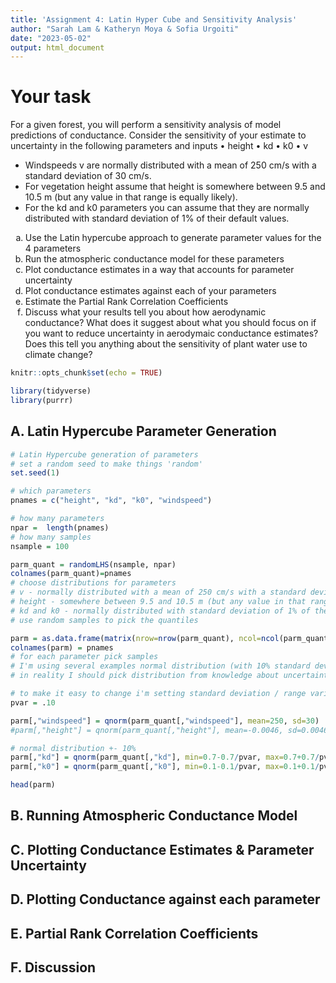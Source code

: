 ```yaml
---
title: 'Assignment 4: Latin Hyper Cube and Sensitivity Analysis'
author: "Sarah Lam & Katheryn Moya & Sofia Urgoiti"
date: "2023-05-02"
output: html_document
---
```


# Your task

For a given forest, you will perform a sensitivity analysis of model predictions of conductance. Consider the sensitivity of your estimate to uncertainty in the following parameters and inputs
• height
• kd
• k0
• v

- Windspeeds v are normally distributed with a mean of 250 cm/s with a standard deviation of 30 cm/s.
- For vegetation height assume that height is somewhere between 9.5 and 10.5 m (but any value in that range is equally likely).
- For the kd and k0 parameters you can assume that they are normally distributed with standard deviation of 1% of their default values.

a) Use the Latin hypercube approach to generate parameter values for the 4 parameters
b) Run the atmospheric conductance model for these parameters
c) Plot conductance estimates in a way that accounts for parameter uncertainty
d) Plot conductance estimates against each of your parameters
e) Estimate the Partial Rank Correlation Coefficients
f) Discuss what your results tell you about how aerodynamic conductance? What does it suggest about
what you should focus on if you want to reduce uncertainty in aerodymaic conductance estimates?
Does this tell you anything about the sensitivity of plant water use to climate change?


```r
knitr::opts_chunk$set(echo = TRUE)

library(tidyverse)
library(purrr)
```


## A. Latin Hypercube Parameter Generation

```r
# Latin Hypercube generation of parameters 
# set a random seed to make things 'random'
set.seed(1)

# which parameters
pnames = c("height", "kd", "k0", "windspeed")

# how many parameters
npar =  length(pnames)
# how many samples
nsample = 100

parm_quant = randomLHS(nsample, npar)
colnames(parm_quant)=pnames
# choose distributions for parameters
# v - normally distributed with a mean of 250 cm/s with a standard deviation of 30 cm/s
# height - somewhere between 9.5 and 10.5 m (but any value in that range is equally likely)
# kd and k0 - normally distributed with standard deviation of 1% of their default values
# use random samples to pick the quantiles

parm = as.data.frame(matrix(nrow=nrow(parm_quant), ncol=ncol(parm_quant)))
colnames(parm) = pnames
# for each parameter pick samples 
# I'm using several examples normal distribution (with 10% standard deviation) and uniform with +- 10%
# in reality I should pick distribution from knowledge about uncertainty in parameters

# to make it easy to change i'm setting standard deviation / range variation to a variable
pvar = .10

parm[,"windspeed"] = qnorm(parm_quant[,"windspeed"], mean=250, sd=30)
#parm[,"height"] = qnorm(parm_quant[,"height"], mean=-0.0046, sd=0.0046/pvar) --- UNSURE HOW TO 

# normal distribution +- 10%
parm[,"kd"] = qnorm(parm_quant[,"kd"], min=0.7-0.7/pvar, max=0.7+0.7/pvar)
parm[,"k0"] = qnorm(parm_quant[,"k0"], min=0.1-0.1/pvar, max=0.1+0.1/pvar)

head(parm)
```

## B. Running Atmospheric Conductance Model

## C. Plotting Conductance Estimates & Parameter Uncertainty

## D. Plotting Conductance against each parameter

## E. Partial Rank Correlation Coefficients

## F. Discussion







